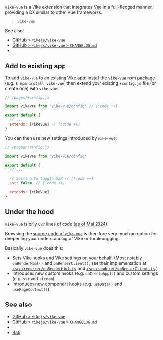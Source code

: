 
`vike-vue` is a <Link href="/extensions">Vike extension</Link> that integrates [Vue](https://vuejs.org) in a full-fledged manner, providing a DX similar to other Vue frameworks.

> <UseBati>`vike-vue`</UseBati>

See also:
- [GitHub > `vikejs/vike-vue`](https://github.com/vikejs/vike-vue)
- [GitHub > `vikejs/vike-vue` > `CHANGELOG.md`](https://github.com/vikejs/vike-vue/blob/main/packages/vike-vue/CHANGELOG.md)
- <Link href="/vue" />


## Add to existing app

To add `vike-vue` to an existing Vike app: install the `vike-vue` npm package (e.g. `$ npm install vike-vue`) then extend your existing `+config.js` file (or create one) with `vike-vue`:

```js
// /pages/+config.js

import vikeVue from 'vike-vue/config' // [!code ++]

export default {
  // ...
  extends: [vikeVue] // [!code ++]
}
```

You can then use <Link href="#under-the-hood">new settings introduced by `vike-vue`</Link>:

```js
// /pages/+config.js

import vikeVue from 'vike-vue/config'

export default {
  // ...

  // Setting to toggle SSR // [!code ++]
  ssr: false, // [!code ++]

  extends: [vikeVue]
}
```


## Under the hood

`vike-vue` is only `687` lines of code ([as of Mai 2024](https://gist.github.com/brillout/b4b2a2547a9b8111f9c3fc8cb5e7bafd)).

Browsing the [source code of `vike-vue`](https://github.com/vikejs/vike-vue) is therefore very much an option for deepening your understanding of Vike or for debugging.

Basically `vike-vue` does this:
- Sets <Link href="/hooks">Vike hooks</Link> and <Link href="/settings">Vike settings</Link> on your behalf. (Most notably <Link href="/onRenderHtml">`onRenderHtml()`</Link> and <Link href="/onRenderClient">`onRenderClient()`</Link>, see their implementation at
  [`/src/renderer/onRenderHtml.ts`](https://github.com/vikejs/vike-vue/blob/main/packages/vike-vue/src/renderer/onRenderHtml.ts)
  and
  [`/src/renderer/onRenderClient.ts`](https://github.com/vikejs/vike-vue/blob/main/packages/vike-vue/src/renderer/onRenderClient.ts).)
- Introduces new <Link href="/meta">custom hooks</Link> (e.g. <Link href="/onCreateApp">`onCreateApp()`</Link>) and <Link href="/meta">custom settings</Link> (e.g. <Link href="/ssr">`ssr`</Link> and <Link href="/stream">`stream`</Link>).
- Introduces new component hooks (e.g. <Link href="/useData">`useData()`</Link> and <Link href="/usePageContext">`usePageContext()`</Link>).



## See also

- [GitHub > `vikejs/vike-vue`](https://github.com/vikejs/vike-vue)
- [GitHub > `vikejs/vike-vue` > `CHANGELOG.md`](https://github.com/vikejs/vike-vue/blob/main/packages/vike-vue/CHANGELOG.md)
- <Link href="/vue" />
- [Bati](https://batijs.dev)
